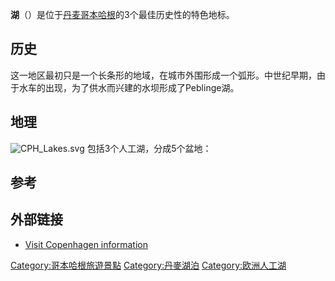 {{Infobox lake
 | lake_name = "湖" <br> Søerne
 | image= Søerne_6.jpg
 | caption_lake = 
 | image_bathymetry = 
 | caption_bathymetry = 
 | location = [[哥本哈根|哥本哈根]]
 | coords = {{coord|55|41|0|N|12|33|40|E|type:waterbody_region:DK_source:dawiki|display=inline,title}}
 | type = [[人工湖|人工湖]]
 | inflow = 
 | outflow = 
 | catchment = 
 | basin_countries = [[丹麦|丹麦]]
 | length = 
 | width = 
 | area = 
 | depth = 
 | max-depth = 
 | volume = 
 | residence_time = 
 | shore = 
 | elevation = 
 | islands = 
 | cities = 
 | sections = [[Sortedams_Sø|Sortedams Sø]], [[Peplinge_Sø|Peplinge Sø]], [[Sankt_Jørgens_Sø|Sankt Jørgens Sø]]
 | frozen = 
}}
'''湖'''（{{lang-da|Søerne}}）是位于[[丹麦|丹麦]][[哥本哈根|哥本哈根]]的3个最佳历史性的特色地标。

== 历史 ==
这一地区最初只是一个长条形的地域，在城市外围形成一个弧形。中世纪早期，由于水车的出现，为了供水而兴建的水坝形成了Peblinge湖。

==地理==
[[Image:CPH_Lakes.svg|thumb]]
包括3个人工湖，分成5个盆地：

== 参考 ==
<references />

==外部链接==
{{commonscat|Copenhagen Lakes|The Lakes}}
* [http://www.visitcopenhagen.com/tourist/what_to_see_and_do/inspiration/top_10_alternative_sights/the_lakes Visit Copenhagen information] {{Wayback|url=http://www.visitcopenhagen.com/tourist/what_to_see_and_do/inspiration/top_10_alternative_sights/the_lakes |date=20080930071231 }}


[[Category:哥本哈根旅遊景點|Category:哥本哈根旅遊景點]]
[[Category:丹麥湖泊|Category:丹麥湖泊]]
[[Category:欧洲人工湖|Category:欧洲人工湖]]